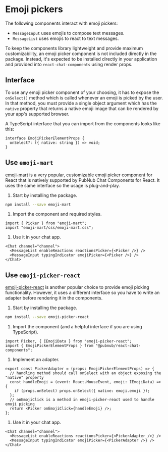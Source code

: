
<Meta title="Introduction/Emoji Pickers" />

# Emoji pickers

The following components interact with emoji pickers:

- `MessageInput` uses emojis to compose text messages.
- `MessageList` uses emojis to react to text messages.

To keep the components library lightweight and provide maximum customizability, an emoji picker
component is not included directly in the package. Instead, it's expected to be installed directly
in your application and provided into `react-chat-components` using render props.

## Interface

To use any emoji picker component of your choosing, it has to expose the `onSelect()` method which
is called whenever an emoji is picked by the user. In that method, you must provide a single object
argument which has the `native` property that returns a native emoji image that can be rendered by
your app's supported browser.

A TypeScript interface that you can import from the components looks like this:

```tsx
interface EmojiPickerElementProps {
  onSelect?: ({ native: string }) => void;
}
```

## Use `emoji-mart`

[emoji-mart](https://www.npmjs.com/package/emoji-mart) is a very popular, customizable emoji picker
component for React that is natively supported by PubNub Chat Components for React. It uses the same
interface so the usage is plug-and-play.

1. Start by installing the package.

```bash
npm install --save emoji-mart
```

1. Import the component and required styles.

```tsx
import { Picker } from "emoji-mart";
import "emoji-mart/css/emoji-mart.css";
```

1. Use it in your chat app.

```tsx
<Chat channel="channel">
  <MessageList enableReactions reactionsPicker={<Picker />} />
  <MessageInput typingIndicator emojiPicker={<Picker />} />
</Chat>
```

## Use `emoji-picker-react`

[emoji-picker-react](https://www.npmjs.com/package/emoji-picker-react) is another popular choice to
provide emoji picking functionality. However, it uses a different interface so you have to write an
adapter before rendering it in the components.

1. Start by installing the package.

```bash
npm install --save emoji-picker-react
```

1. Import the component (and a helpful interface if you are using TypeScript).

```tsx
import Picker, { IEmojiData } from "emoji-picker-react";
import { EmojiPickerElementProps } from "@pubnub/react-chat-components";
```

1. Implement an adapter.

```tsx
export const PickerAdapter = (props: EmojiPickerElementProps) => {
  // handling method should call onSelect with an object exposing the "native" property
  const handleEmoji = (event: React.MouseEvent, emoji: IEmojiData) => {
    if (props.onSelect) props.onSelect({ native: emoji.emoji });
  };
  // onEmojiClick is a method in emoji-picker-react used to handle emoji picking
  return <Picker onEmojiClick={handleEmoji} />;
};
```

1. Use it in your chat app.

```tsx
<Chat channel="channel">
  <MessageList enableReactions reactionsPicker={<PickerAdapter />} />
  <MessageInput typingIndicator emojiPicker={<PickerAdapter />} />
</Chat>
```
